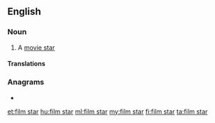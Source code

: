 {{also|filmstar|Filmstar}}
==English==

===Noun===
{{Wikipedia|movie star}}
{{en-noun}}

# {{lb|en|British}} A [[movie star]]

====Translations====
{{trans-see|movie star}}

===Anagrams===
* {{l|en|art films}}

[[et:film star]]
[[hu:film star]]
[[ml:film star]]
[[my:film star]]
[[fi:film star]]
[[ta:film star]]